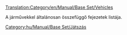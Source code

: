 [[Translation:Category/en/Manual/Base Set/Vehicles]]


A járművekkel általánosan összefüggő fejezetek listája.

{{en/Catmore}}
[[Category:hu/Manual/Base Set/Játszás]]